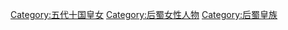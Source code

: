 [[Category:五代十国皇女|Category:五代十国皇女]]
[[Category:后蜀女性人物|Category:后蜀女性人物]]
[[Category:后蜀皇族|Category:后蜀皇族]]